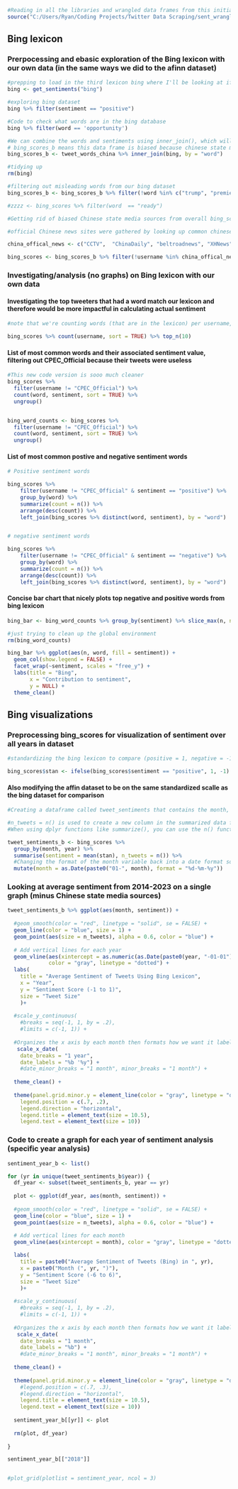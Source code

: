 ```r
#Reading in all the libraries and wrangled data frames from this initial R file 
source("C:/Users/Ryan/Coding Projects/Twitter Data Scraping/sent_wrangling.R")
```


## Bing lexicon


### Prerpocessing and ebasic exploration of the Bing lexicon with our own data (in the same ways we did to the afinn dataset)
```r
#prepping to load in the third lexicon bing where I'll be looking at if a word is either positive or negative
bing <- get_sentiments("bing")
```


```r
#exploring bing dataset
bing %>% filter(sentiment == "positive")

#Code to check what words are in the bing database
bing %>% filter(word == 'opportunity')
```


```r
#We can combine the words and sentiments using inner_join(), which will only keep words associated with a sentiment.
# bing_scores_b means this data frame is biased because chinese state media sources are included 
bing_scores_b <- tweet_words_china %>% inner_join(bing, by = "word")

#tidying up 
rm(bing)
```


```r
#filtering out misleading words from our bing dataset
bing_scores_b <- bing_scores_b %>% filter(!word %in% c("trump", "premier", "gold", "vice", "dawn", "soft", "ambitious", "rail"))

#zzzz <- bing_scores %>% filter(word  == "ready")
```


```r
#Getting rid of biased Chinese state media sources from overall bing_scores data frame

#official Chinese news sites were gathered by looking up common chinese state media and see if they showed up in our dataset. This was then confirmed by checking each account in question and seeing if it had the "chinese state media" banner on their twitter profiles

china_offical_news <- c("CCTV",  "ChinaDaily", "beltroadnews", "XHNews", "China__Focus", "ChinaEUMission", "CGTNOfficial", "globaltimesnews", "PDChina", "ChinaDailyWorld", "chinafrica1")

bing_scores <- bing_scores_b %>% filter(!username %in% china_offical_news)
```


### Investigating/analysis (no graphs) on Bing lexicon with our own data 

#### Investigating the top tweeters that had a word match our lexicon and therefore would be more impactful in calculating actual sentiment 
```r
#note that we're counting words (that are in the lexicon) per username, not tweets 

bing_scores %>% count(username, sort = TRUE) %>% top_n(10)
```


#### List of most common words and their associated sentiment value, filtering out CPEC_Official because their tweets were useless 
```r
#This new code version is sooo much cleaner
bing_scores %>%
  filter(username != "CPEC_Official") %>% 
  count(word, sentiment, sort = TRUE) %>%
  ungroup()


bing_word_counts <- bing_scores %>%
  filter(username != "CPEC_Official") %>% 
  count(word, sentiment, sort = TRUE) %>%
  ungroup()
```


#### List of most common postive and negative sentiment words
```r
# Positive sentiment words

bing_scores %>%
    filter(username != "CPEC_Official" & sentiment == "positive") %>%
    group_by(word) %>%
    summarize(count = n()) %>%
    arrange(desc(count)) %>%
    left_join(bing_scores %>% distinct(word, sentiment), by = "word")


# negative sentiment words 

bing_scores %>%
    filter(username != "CPEC_Official" & sentiment == "negative") %>%
    group_by(word) %>%
    summarize(count = n()) %>%
    arrange(desc(count)) %>%
    left_join(bing_scores %>% distinct(word, sentiment), by = "word")
```


#### Concise bar chart that nicely plots top negative and positive words from bing lexicon
```r
bing_bar <- bing_word_counts %>% group_by(sentiment) %>% slice_max(n, n = 20) %>% ungroup() %>% mutate(word = reorder(word, n))

#just trying to clean up the global environment
rm(bing_word_counts)

bing_bar %>% ggplot(aes(n, word, fill = sentiment)) +
  geom_col(show.legend = FALSE) +
  facet_wrap(~sentiment, scales = "free_y") +
  labs(title = "Bing",
       x = "Contribution to sentiment",
       y = NULL) +
  theme_clean()
```


## Bing visualizations


### Preprocessing bing_scores for visualization of sentiment over all years in dataset
```r
#standardizing the bing lexicon to compare (positive = 1, negative = -1) then averaging them out to plot them over time 

bing_scores$stan <- ifelse(bing_scores$sentiment == "positive", 1, -1)
```


#### Also modifying the affin dataset to be on the same standardized scalle as the bing dataset for comparison
```r
#Creating a dataframe called tweet_sentiments that contains the month, average sentiment of tweets for that month, and number of tweets

#n_tweets = n() is used to create a new column in the summarized data frame that contains the number of tweets per month.
#When using dplyr functions like summarize(), you can use the n() function to count the number of rows in a group. In this case, we're grouping the data by month (in the format month-year) using group_by(month), and then counting the number of rows in each group (i.e., the number of tweets in each month) using n()

tweet_sentiments_b <- bing_scores %>% 
  group_by(month, year) %>% 
  summarise(sentiment = mean(stan), n_tweets = n()) %>%
  #Changing the format of the month variable back into a date format so that we can use the geom_smooth function with it
  mutate(month = as.Date(paste0("01-", month), format = "%d-%m-%y"))
```


### Looking at average sentiment from 2014-2023 on a single graph (minus Chinese state media sources)
```r
tweet_sentiments_b %>% ggplot(aes(month, sentiment)) +
  
  #geom_smooth(color = "red", linetype = "solid", se = FALSE) +
  geom_line(color = "blue", size = 1) +
  geom_point(aes(size = n_tweets), alpha = 0.6, color = "blue") +
  
  # Add vertical lines for each year
  geom_vline(aes(xintercept = as.numeric(as.Date(paste0(year, "-01-01")))), 
             color = "gray", linetype = "dotted") +            
  labs(
    title = "Average Sentiment of Tweets Using Bing Lexicon", 
    x = "Year", 
    y = "Sentiment Score (-1 to 1)",
    size = "Tweet Size"
    )+
  
  #scale_y_continuous(
    #breaks = seq(-1, 1, by = .2),
    #limits = c(-1, 1)) +
  
  #Organizes the x axis by each month then formats how we want it labeled 
   scale_x_date(
    date_breaks = "1 year",
    date_labels = "%b '%y") +
    #date_minor_breaks = "1 month", minor_breaks = "1 month") +
  
  theme_clean() +
  
  theme(panel.grid.minor.y = element_line(color = "gray", linetype = "dotted"),
    legend.position = c(.7, .2),
    legend.direction = "horizontal",
    legend.title = element_text(size = 10.5), 
    legend.text = element_text(size = 10)) 
```


### Code to create a graph for each year of sentiment analysis (specific year analysis)
```r
sentiment_year_b <- list()

for (yr in unique(tweet_sentiments_b$year)) {
  df_year <- subset(tweet_sentiments_b, year == yr) 
  
  plot <- ggplot(df_year, aes(month, sentiment)) +
  
  #geom_smooth(color = "red", linetype = "solid", se = FALSE) +
  geom_line(color = "blue", size = 1) +
  geom_point(aes(size = n_tweets), alpha = 0.6, color = "blue") +
    
  # Add vertical lines for each month
  geom_vline(aes(xintercept = month), color = "gray", linetype = "dotted") +

  labs(
    title = paste0("Average Sentiment of Tweets (Bing) in ", yr), 
    x = paste0("Month (", yr, ")"), 
    y = "Sentiment Score (-6 to 6)",
    size = "Tweet Size"
    )+
  
  #scale_y_continuous(
    #breaks = seq(-1, 1, by = .2),
    #limits = c(-1, 1)) +
  
  #Organizes the x axis by each month then formats how we want it labeled 
   scale_x_date(
    date_breaks = "1 month",
    date_labels = "%b") +
    #date_minor_breaks = "1 month", minor_breaks = "1 month") +
  
  theme_clean() +
  
  theme(panel.grid.minor.y = element_line(color = "gray", linetype = "dotted"),
    #legend.position = c(.7, .3),
    #legend.direction = "horizontal",
    legend.title = element_text(size = 10.5), 
    legend.text = element_text(size = 10)) 
  
  sentiment_year_b[[yr]] <- plot
  
  rm(plot, df_year)
    
}

sentiment_year_b[["2018"]]


#plot_grid(plotlist = sentiment_year, ncol = 3)
```
